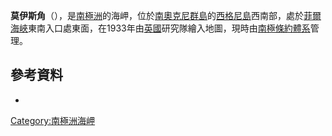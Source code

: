 {{coord|60|45|S|45|40|W|display=title}}

'''莫伊斯角'''（{{lang-en|Moyes Point}}），是[[南極洲|南極洲]]的海岬，位於[[南奧克尼群島|南奧克尼群島]]的[[西格尼島|西格尼島]]西南部，處於[[菲爾海峽|菲爾海峽]]東南入口處東面，在1933年由[[英國|英國]]研究隊繪入地圖，現時由[[南極條約體系|南極條約體系]]管理。

==參考資料==
* {{usgs-gazetteer}}

{{Antarctica-geo-stub}}
[[Category:南極洲海岬|Category:南極洲海岬]]